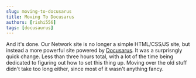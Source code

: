 ```yaml
---
slug: moving-to-docusarus
title: Moving To Docusarus
authors: [rishi556]
tags: [docusaurus]
---
```


And it's done. Our Network site is no longer a simple HTML/CSS/JS site, but instead a more powerful site powered by [Docusarus](https://github.com/facebook/docusaurus). 
It was a surprisngly quick change. Less than three hours total, with a lot of the time being dedicated to figuring out how to set this thing up.
Moving over the old stuff didn't take too long either, since most of it wasn't anything fancy.


